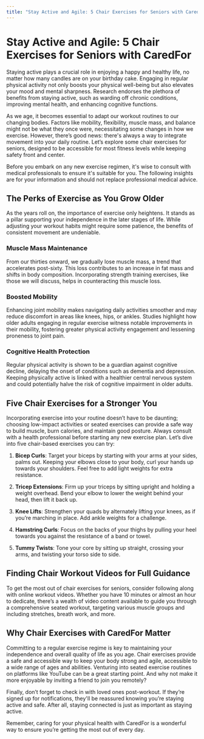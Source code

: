```yaml
---
title: "Stay Active and Agile: 5 Chair Exercises for Seniors with CaredFor"
---
```


# Stay Active and Agile: 5 Chair Exercises for Seniors with CaredFor

Staying active plays a crucial role in enjoying a happy and healthy life, no matter how many candles are on your birthday cake. Engaging in regular physical activity not only boosts your physical well-being but also elevates your mood and mental sharpness. Research endorses the plethora of benefits from staying active, such as warding off chronic conditions, improving mental health, and enhancing cognitive functions. 

As we age, it becomes essential to adapt our workout routines to our changing bodies. Factors like mobility, flexibility, muscle mass, and balance might not be what they once were, necessitating some changes in how we exercise. However, there’s good news: there's always a way to integrate movement into your daily routine. Let’s explore some chair exercises for seniors, designed to be accessible for most fitness levels while keeping safety front and center.

Before you embark on any new exercise regimen, it's wise to consult with medical professionals to ensure it's suitable for you. The following insights are for your information and should not replace professional medical advice.

## The Perks of Exercise as You Grow Older

As the years roll on, the importance of exercise only heightens. It stands as a pillar supporting your independence in the later stages of life. While adjusting your workout habits might require some patience, the benefits of consistent movement are undeniable.

### Muscle Mass Maintenance

From our thirties onward, we gradually lose muscle mass, a trend that accelerates post-sixty. This loss contributes to an increase in fat mass and shifts in body composition. Incorporating strength training exercises, like those we will discuss, helps in counteracting this muscle loss.

### Boosted Mobility

Enhancing joint mobility makes navigating daily activities smoother and may reduce discomfort in areas like knees, hips, or ankles. Studies highlight how older adults engaging in regular exercise witness notable improvements in their mobility, fostering greater physical activity engagement and lessening proneness to joint pain.

### Cognitive Health Protection

Regular physical activity is shown to be a guardian against cognitive decline, delaying the onset of conditions such as dementia and depression. Keeping physically active is linked with a healthier central nervous system and could potentially halve the risk of cognitive impairment in older adults.

## Five Chair Exercises for a Stronger You

Incorporating exercise into your routine doesn’t have to be daunting; choosing low-impact activities or seated exercises can provide a safe way to build muscle, burn calories, and maintain good posture. Always consult with a health professional before starting any new exercise plan. Let’s dive into five chair-based exercises you can try:

1. **Bicep Curls**: Target your biceps by starting with your arms at your sides, palms out. Keeping your elbows close to your body, curl your hands up towards your shoulders. Feel free to add light weights for extra resistance.

2. **Tricep Extensions**: Firm up your triceps by sitting upright and holding a weight overhead. Bend your elbow to lower the weight behind your head, then lift it back up.

3. **Knee Lifts**: Strengthen your quads by alternately lifting your knees, as if you’re marching in place. Add ankle weights for a challenge.

4. **Hamstring Curls**: Focus on the backs of your thighs by pulling your heel towards you against the resistance of a band or towel.

5. **Tummy Twists**: Tone your core by sitting up straight, crossing your arms, and twisting your torso side to side.

## Finding Chair Workout Videos for Full Guidance

To get the most out of chair exercises for seniors, consider following along with online workout videos. Whether you have 10 minutes or almost an hour to dedicate, there’s a wealth of video content available to guide you through a comprehensive seated workout, targeting various muscle groups and including stretches, breath work, and more.

## Why Chair Exercises with CaredFor Matter

Committing to a regular exercise regime is key to maintaining your independence and overall quality of life as you age. Chair exercises provide a safe and accessible way to keep your body strong and agile, accessible to a wide range of ages and abilities. Venturing into seated exercise routines on platforms like YouTube can be a great starting point. And why not make it more enjoyable by inviting a friend to join you remotely?

Finally, don’t forget to check in with loved ones post-workout. If they’re signed up for notifications, they'll be reassured knowing you’re staying active and safe. After all, staying connected is just as important as staying active.

Remember, caring for your physical health with CaredFor is a wonderful way to ensure you’re getting the most out of every day.
